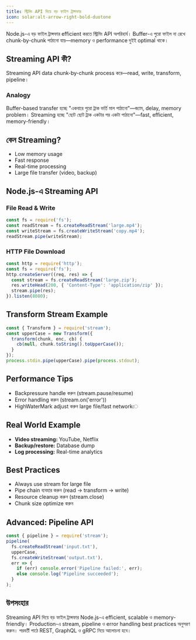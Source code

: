 ```yaml
---
title: স্ট্রিমিং API দিয়ে বড় ফাইল ট্রান্সফার
icon: solar:alt-arrow-right-bold-duotone
---
```


Node.js-এ বড় ফাইল ট্রান্সফার efficient করতে স্ট্রিমিং API অপরিহার্য। Buffer-এ পুরো ফাইল না রেখে chunk-by-chunk পাঠানো যায়—memory ও performance দুইই optimal থাকে।

## Streaming API কী?

Streaming API data chunk-by-chunk process করে—read, write, transform, pipeline।

### Analogy
Buffer-based transfer হচ্ছে "একবারে পুরো ট্রাক ভর্তি মাল পাঠানো"—জ্যাম, delay, memory problem। Streaming হচ্ছে "ছোট ছোট ট্রাক একটার পর একটা পাঠানো"—fast, efficient, memory-friendly।

## কেন Streaming?
- Low memory usage
- Fast response
- Real-time processing
- Large file transfer (video, backup)

## Node.js-এ Streaming API

### File Read & Write
```js
const fs = require('fs');
const readStream = fs.createReadStream('large.mp4');
const writeStream = fs.createWriteStream('copy.mp4');
readStream.pipe(writeStream);
```

### HTTP File Download
```js
const http = require('http');
const fs = require('fs');
http.createServer((req, res) => {
  const stream = fs.createReadStream('large.zip');
  res.writeHead(200, { 'Content-Type': 'application/zip' });
  stream.pipe(res);
}).listen(8080);
```

## Transform Stream Example
```js
const { Transform } = require('stream');
const upperCase = new Transform({
  transform(chunk, enc, cb) {
    cb(null, chunk.toString().toUpperCase());
  }
});
process.stdin.pipe(upperCase).pipe(process.stdout);
```

## Performance Tips
- Backpressure handle করুন (stream.pause/resume)
- Error handling করুন (stream.on('error'))
- HighWaterMark adjust করুন large file/fast networkে

## Real World Example
- **Video streaming:** YouTube, Netflix
- **Backup/restore:** Database dump
- **Log processing:** Real-time analytics

## Best Practices
- Always use stream for large file
- Pipe chain ব্যবহার করুন (read → transform → write)
- Resource cleanup করুন (stream.close)
- Chunk size optimize করুন

## Advanced: Pipeline API
```js
const { pipeline } = require('stream');
pipeline(
  fs.createReadStream('input.txt'),
  upperCase,
  fs.createWriteStream('output.txt'),
  err => {
    if (err) console.error('Pipeline failed:', err);
    else console.log('Pipeline succeeded');
  }
);
```

## উপসংহার

Streaming API দিয়ে বড় ফাইল ট্রান্সফার Node.js-এ efficient, scalable ও memory-friendly। Production-এ stream, pipeline ও error handling best practices অনুসরণ করুন। পরবর্তী পাঠে REST, GraphQL ও gRPC নিয়ে আলোচনা হবে।
